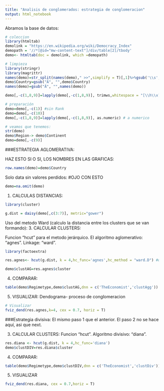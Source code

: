 ```yaml
---
title: "Analisis de conglomerados: estrategia de conglomeracion"
output: html_notebook
---
```


Abramos la base de datos:
```r
# coleccion
library(htmltab)
demolink = "https://en.wikipedia.org/wiki/Democracy_Index"
demopath = '//*[@id="mw-content-text"]/div/table[2]/tbody'
demo<- htmltab(doc = demolink, which =demopath)

# limpieza
library(stringr)
library(magrittr)
names(demo)=str_split(names(demo)," >>",simplify = T)[,1]%>%gsub('\\s','',.)
demo$Country=gsub("Â", "",demo$Country)
names(demo)=gsub("Â", "",names(demo))

demo[,-c(1,8,9)]=lapply(demo[,-c(1,8,9)], trimws,whitespace = "[\\h\\v]") # no blanks #trimws: quitar los espacios en blanco

# preparación
demo=demo[,-c(1)] #sin Rank
demo=demo[,-c(10)]
demo[,-c(1,8,9)]=lapply(demo[,-c(1,8,9)], as.numeric) # a numerico

# veamos que tenemos:
str(demo)
demo$Region-> demo$Continent
demo=demo[,-c(9)]
```

###ESTRATEGIA AGLOMERATIVA:

HAZ ESTO SI O SI, LOS NOMBRES EN LAS GRAFICAS:
```r
row.names(demo)=demo$Country
```

Solo data sin valores perdidos: #OJO CON ESTO
```r
demo=na.omit(demo)
```

1. CALCULAS DISTANCIAS:
```r
library(cluster)

g.dist = daisy(demo[,c(3:7)], metric="gower")
```

Uso del metodo Ward (calculo la distancia entre los clusters que se van formando):
3. CALCULAR CLUSTERS:

Funcion "hcut" para el metodo jerárquico. El algoritmo aglomerativo: "agnes". Linkage: "ward".
```r
library(factoextra)

res.agnes<- hcut(g.dist, k = 4,hc_func='agnes',hc_method = "ward.D") #qué significa la "k"?

demo$clustAG=res.agnes$cluster
```

4. COMPARAR:
```r
table(demo$Regimetype,demo$clustAG,dnn = c('TheEconomist','clustAgg'))
```

5. VISUALIZAR:
Dendograma- proceso de conglomeracion
```r
# Visualizar
fviz_dend(res.agnes,k=4, cex = 0.7, horiz = T)
```


###Estrategia divisiva:
El mismo paso 1 que el anterior. El paso 2 no se hace aquí, asi que next.

3. CALCULAR CLUSTERS:
Funcion "hcut". Algoritmo divisivo: "diana".
```r
res.diana <- hcut(g.dist, k = 4,hc_func='diana')
demo$clustDIV=res.diana$cluster
```

4. COMPARAR:
```r
table(demo$Regimetype,demo$clustDIV,dnn = c('TheEconomist','clustDiv'))
```

5. VISUALIZAR
```r
fviz_dend(res.diana, cex = 0.7,horiz = T)
```








